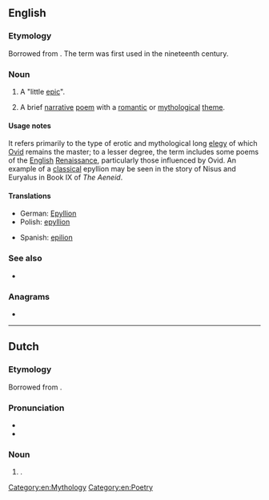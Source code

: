 ==English==

===Etymology===
Borrowed from {{bor|en|grc|ἐπύλλιον}}. The term was first used in the nineteenth century.

===Noun===
{{en-noun|epyllia|s}}

# {{lb|en|literary}} A "little [[epic]]".
# {{lb|en|literary}} A brief [[narrative]] [[poem]] with a [[romantic]] or [[mythological]] [[theme]].

====Usage notes====
It refers primarily to the type of erotic and mythological long [[elegy]] of which [[Ovid]] remains the master; to a lesser degree, the term includes some poems of the [[English]] [[Renaissance]], particularly those influenced by Ovid. An example of a [[classical]] epyllion may be seen in the story of Nisus and Euryalus in Book IX of ''The Aeneid''.

====Translations====
{{trans-top|little epic poem}}
* German: [[Epyllion#German|Epyllion]]
* Polish: [[epyllion#Polish|epyllion]]
{{trans-mid}}
* Spanish: [[epilion#Spanish|epilion]]
{{trans-bottom}}

===See also===
* {{pedia|Epic poetry}}

===Anagrams===
* {{anagrams|en|a=eillnopy|polyline}}

[[Category:en:Mythology]]
[[Category:en:Poetry]]

----

==Dutch==

===Etymology===
Borrowed from {{bor|nl|grc|ἐπύλλιον}}.

===Pronunciation===
* {{IPA|nl|/ˌeːˈpɪ.li.ɔn/}}
* {{hyphenation|nl|epyl|li|on}}

===Noun===
{{nl-noun|n|epyllia|-}}

# {{alternative form of|nl|epyllium}}.